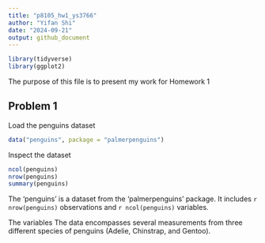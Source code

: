 ```yaml
---
title: "p8105_hw1_ys3766"
author: "Yifan Shi"
date: "2024-09-21"
output: github_document
---
```


```r
library(tidyverse)
library(ggplot2)
```

The purpose of this file is to present my work for Homework 1


## Problem 1

Load the penguins dataset
```r
data("penguins", package = "palmerpenguins")
```

Inspect the dataset
```r
ncol(penguins)
nrow(penguins)
summary(penguins)
```

The 'penguins' is a dataset from the 'palmerpenguins' package. It includes `r nrow(penguins)` observations and `r ncol(penguins)` variables. 

The variables 
The data encompasses several measurements from three different species of penguins (Adelie, Chinstrap, and Gentoo).
